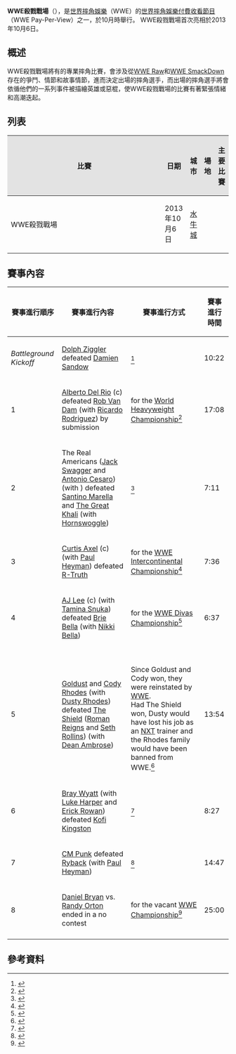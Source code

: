 '''WWE殺戮戰場'''（{{lang-en|'''WWE Battleground'''}}），是[[世界摔角娛樂|世界摔角娛樂]]（WWE）的[[世界摔角娛樂付費收看節目|世界摔角娛樂付費收看節目]]（WWE Pay-Per-View）之一，於10月時舉行。
WWE殺戮戰場首次亮相於2013年10月6日。

==概述==
WWE殺戮戰場將有的專業摔角比賽，會涉及從[[WWE_Raw|WWE Raw]]和[[WWE_Friday_Night_SmackDown!|WWE SmackDown]]存在的爭鬥、情節和故事情節，進而決定出場的摔角選手，而出場的摔角選手將會依循他們的一系列事件被描繪英雄或惡棍，使WWE殺戮戰場的比賽有著緊張情緒和高潮迭起。

==列表==
{| class="wikitable" align="center"
!style="background: #e3e3e3;" width="9%"|比賽
!style="background: #e3e3e3;" width="6%"|日期
!style="background: #e3e3e3;" width="10%"|城市
!style="background: #e3e3e3;" width="9%"|場地
!style="background: #e3e3e3;" width="25%"|主要比賽
|-
|WWE殺戮戰場
|2013年10月6日
|[[水牛城|水牛城]]
|{{link-en|第一尼亞加拉中心|First Niagara Center}}
|
|}

==賽事內容==
{| class="wikitable"
!'''賽事進行順序'''
!'''賽事進行內容'''
!'''賽事進行方式'''
!'''賽事進行時間'''
|-
|''Battleground Kickoff''
|[[多夫·鍚格勒|Dolph Ziggler]] defeated [[戴密恩·山鐸|Damien Sandow]]
|{{link-en|Professional wrestling match types|Professional wrestling match types|Singles match}}<ref>{{Cite web |url=http://www.wwe.com/shows/wwebattleground/2013/dolph-ziggler-damien-sandow-26152266 |title=存档副本 |access-date=2013-10-13 |archive-date=2013-10-02 |archive-url=https://web.archive.org/web/20131002170206/http://www.wwe.com/shows/wwebattleground/2013/dolph-ziggler-damien-sandow-26152266 }}</ref>
|10:22
|-
|1
|[[阿爾貝托·德·里奧|Alberto Del Rio]] (c) defeated [[羅伯·凡·達姆|Rob Van Dam]] (with [[利卡多·羅德瑞格茲|Ricardo Rodriguez]]) by submission
|{{link-en|Hardcore wrestling|Hardcore wrestling|Battleground Hardcore Rules Match}} for the [[世界重量級冠軍_(WWE)|World Heavyweight Championship]]<ref>{{Cite web |url=http://www.wwe.com/shows/wwebattleground/2013/world-heavyweight-champion-alberto-del-rio-vs-rob-van-dam-26149939 |title=存档副本 |access-date=2013-09-29 |archive-date=2013-09-24 |archive-url=https://web.archive.org/web/20130924013142/http://www.wwe.com/shows/wwebattleground/2013/world-heavyweight-champion-alberto-del-rio-vs-rob-van-dam-26149939 }}</ref>
|17:08
|-
|2
|The Real Americans ([[傑克·史威格|Jack Swagger]] and [[安東尼奧·希薩羅|Antonio Cesaro]]) (with {{link-en|Zeb Colter|Dutch Mantel}}) defeated [[桑提諾·馬瑞拉|Santino Marella]] and [[巨人哈利|The Great Khali]] (with [[小精靈_(摔角手)|Hornswoggle]]) 
|{{link-en|Tag team match|Professional wrestling tag team match types}}<ref>{{Cite web |url=http://www.wwe.com/shows/wwebattleground/2013/santino-marella-the-great-khali-vs-the-real-americans-26153269 |title=存档副本 |access-date=2013-10-13 |archive-date=2013-10-10 |archive-url=https://web.archive.org/web/20131010055828/http://www.wwe.com/shows/wwebattleground/2013/santino-marella-the-great-khali-vs-the-real-americans-26153269 }}</ref>
|7:11
|-
|3
|[[柯爾提斯·艾克賽爾|Curtis Axel]] (c) (with [[保羅·黑門|Paul Heyman]]) defeated [[R-Truth|R-Truth]]
|{{link-en|Professional wrestling match types|Professional wrestling match types|Singles match}} for the [[WWE洲際冠軍|WWE Intercontinental Championship]]<ref>{{Cite web |url=http://www.wwe.com/shows/wwebattleground/2013/curtis-axel-vs-r-truth-intercontinental-championship-match-26152902 |title=存档副本 |access-date=2013-10-13 |archive-date=2013-10-05 |archive-url=https://web.archive.org/web/20131005001819/http://www.wwe.com/shows/wwebattleground/2013/curtis-axel-vs-r-truth-intercontinental-championship-match-26152902 }}</ref>
|7:36
|-
|4
|[[AJ_Lee|AJ Lee]] (c) (with [[塔米娜·史奴卡|Tamina Snuka]])  defeated [[Brie_Bella|Brie Bella]] (with [[Nikki_Bella|Nikki Bella]])
|{{link-en|Professional wrestling match types|Professional wrestling match types|Singles match}} for the [[WWE麗人冠軍|WWE Divas Championship]]<ref>{{Cite web |url=http://www.wwe.com/shows/wwebattleground/2013/aj-lee-vs-brie-bella-divas-championship-match-26152216 |title=存档副本 |access-date=2013-10-13 |archive-date=2013-09-30 |archive-url=https://web.archive.org/web/20130930212348/http://www.wwe.com/shows/wwebattleground/2013/aj-lee-vs-brie-bella-divas-championship-match-26152216 }}</ref>
|6:37
|-
|5
|[[達斯汀·羅茲|Goldust]] and [[寇帝·羅茲|Cody Rhodes]] (with [[德斯提·羅茲|Dusty Rhodes]]) defeated [[神盾軍|The Shield]] ([[羅曼·瑞恩斯|Roman Reigns]] and [[賽特·羅林斯|Seth Rollins]]) (with [[迪恩·安布羅斯|Dean Ambrose]])
|{{link-en|Tag team match|Professional wrestling tag team match types}}<br>Since Goldust and Cody won, they were reinstated by [[世界摔角娛樂|WWE]].<br>Had The Shield won, Dusty would have lost his job as an [[WWE_NXT|NXT]] trainer and the Rhodes family would have been banned from WWE.<ref>{{Cite web |url=http://www.wwe.com/shows/wwebattleground/2013/cody-rhodes-goldust-the-shield-26152267 |title=存档副本 |accessdate=2013-10-13 |archive-date=2015-11-06 |archive-url=https://web.archive.org/web/20151106071619/http://www.wwe.com/shows/wwebattleground/2013/cody-rhodes-goldust-the-shield-26152267 |dead-url=no }}</ref>
|13:54
|-
|6
|[[布雷·外耶特|Bray Wyatt]] (with [[盧克·哈波爾|Luke Harper]] and [[埃爾伊克·洛望|Erick Rowan]]) defeated [[科菲·京斯頓|Kofi Kingston]]
|{{link-en|Professional wrestling match types|Professional wrestling match types|Singles match}}<ref>{{Cite web |url=http://www.wwe.com/shows/wwebattleground/2013/kofi-kingston-vs-bray-wyatt-26152842 |title=存档副本 |access-date=2013-10-13 |archive-date=2013-10-07 |archive-url=https://web.archive.org/web/20131007084758/http://www.wwe.com/shows/wwebattleground/2013/kofi-kingston-vs-bray-wyatt-26152842 }}</ref>
|8:27
|-
|7
|[[CM_Punk|CM Punk]] defeated [[萊鋇克|Ryback]] (with [[保羅·黑門|Paul Heyman]])
|{{link-en|Professional wrestling match types|Professional wrestling match types|Singles match}}<ref>{{Cite web |url=http://www.wwe.com/shows/wwebattleground/2013/cm-punk-ryback-26150693 |title=存档副本 |access-date=2013-09-29 |archive-date=2013-09-25 |archive-url=https://web.archive.org/web/20130925215800/http://www.wwe.com/shows/wwebattleground/2013/cm-punk-ryback-26150693 }}</ref>
|14:47
|-
|8
|[[丹尼爾·布萊恩|Daniel Bryan]] vs. [[蘭迪·歐頓|Randy Orton]] ended in a no contest 
|{{link-en|Professional wrestling match types|Professional wrestling match types|Singles match}} for the vacant [[WWE冠軍|WWE Championship]]<ref>{{Cite web |url=http://www.wwe.com/shows/wwebattleground/2013/daniel-bryan-randy-orton-26148906 |title=存档副本 |access-date=2013-09-29 |archive-date=2013-09-20 |archive-url=https://web.archive.org/web/20130920004658/http://www.wwe.com/shows/wwebattleground/2013/daniel-bryan-randy-orton-26148906 }}</ref>
|25:00
|-
|colspan="4"|{{center|(c) – refers to the champion heading into the match}}
|}

==參考資料==
{{Reflist}}

{{WWE PPV|WWE殺戮戰場}}